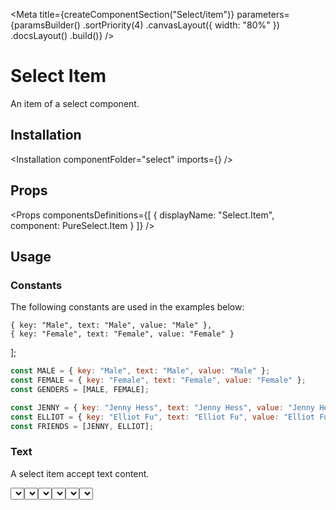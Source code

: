 
<Meta
    title={createComponentSection("Select/item")}
    parameters={paramsBuilder()
        .sortPriority(4)
        .canvasLayout({ width: "80%" })
        .docsLayout(<ReactComponentsLayout semanticPath="/modules/dropdown" />)
        .build()}
/>

# Select Item

An item of a select component.

## Installation

<Installation componentFolder="select" imports={<Imports />} />

## Props

<Props
    componentsDefinitions={[
        { displayName: "Select.Item", component: PureSelect.Item }
    ]}
/>

## Usage

### Constants

The following constants are used in the examples below:

    { key: "Male", text: "Male", value: "Male" },
    { key: "Female", text: "Female", value: "Female" }
];


```javascript dark
const MALE = { key: "Male", text: "Male", value: "Male" };
const FEMALE = { key: "Female", text: "Female", value: "Female" };
const GENDERS = [MALE, FEMALE];

const JENNY = { key: "Jenny Hess", text: "Jenny Hess", value: "Jenny Hess" };
const ELLIOT = { key: "Elliot Fu", text: "Elliot Fu", value: "Elliot Fu" };
const FRIENDS = [JENNY, ELLIOT];
```

### Text

A select item accept text content.

<Preview>
    <Story name="text">
        <Select
            placeholder="Gender"
            options={GENDERS}
        />
    </Story>
</Preview>

### Description

A select item can have a description.

<Preview>
    <Story name="description">
        <Select
            placeholder="Gender"
            options={[
                MALE,
                { ...FEMALE, description: "Origin from the Latin word femella" }
            ]}
        />
    </Story>
</Preview>

### Avatar

A select item can have an avatar.

<Preview>
    <Story name="avatar">
        <Select
            placeholder="Friends"
            options={[
                { ...JENNY, avatar: { src: "https://randomuser.me/api/portraits/women/12.jpg", alt: "Jenny" } },
                { ...ELLIOT, avatar: { src: "https://randomuser.me/api/portraits/men/12.jpg", alt: "Elliot" } }
            ]}
        />
    </Story>
</Preview>

### Icons

A select item can display icons.

<Preview>
    <Story name="icons">
        <div className="flex items-space-between">
            <Select
                placeholder="Gender"
                options={[
                    { ...MALE, icons: <WarningIcon /> },
                    { ...FEMALE, icons: [<WarningIcon />, <InfoIcon />] }
                ]}
            />
            <Select
                placeholder="Gender"
                options={[
                    { ...MALE, icons: <WarningIcon />, iconsPosition: "right" },
                    { ...FEMALE, icons: [<WarningIcon />, <InfoIcon />], iconsPosition: "right" }
                ]}
            />
        </div>
    </Story>
</Preview>

### Disabled

A select item can be disabled.

<Preview>
    <Story name="disabled">
        <Select
            placeholder="Gender"
            options={[
                MALE,
                { ...FEMALE, disabled: true }
            ]}
        />
    </Story>
</Preview>
